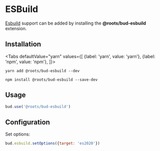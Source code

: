
# ESBuild

[Esbuild](https://esbuild.github.io) support can be added by installing the **@roots/bud-esbuild** extension.

## Installation

<Tabs
  defaultValue="yarn"
  values={[
    {label: 'yarn', value: 'yarn'},
    {label: 'npm', value: 'npm'},
  ]}>
  <TabItem value="yarn">

    yarn add @roots/bud-esbuild --dev

  </TabItem>
  <TabItem value="npm">

    npm install @roots/bud-esbuild --save-dev

  </TabItem>
</Tabs>

## Usage

```js
bud.use('@roots/bud-esbuild')
```

## Configuration

Set options:

```js
bud.esbuild.setOptions({target: 'es2020'})
```
